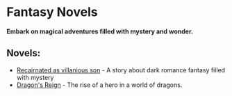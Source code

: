 # Fantasy Novels  

**Embark on magical adventures filled with mystery and wonder.**  

## Novels:  

- [Recairnated as villanious son](./novel1) - A story about dark romance fantasy filled with mystery
- [Dragon's Reign](./novel2) - The rise of a hero in a world of dragons.  
